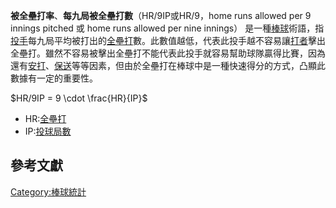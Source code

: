'''被全壘打率'''、'''每九局被全壘打數'''（HR/9IP或HR/9，home runs allowed per 9 innings pitched 或 home runs allowed per nine innings{{en}}） 是一種[[棒球|棒球]]術語，指[[投手|投手]]每九局平均被打出的[[全壘打|全壘打]]數。此數值越低，代表此投手越不容易讓[[打者|打者]]擊出全壘打。雖然不容易被擊出全壘打不能代表此投手就容易幫助球隊贏得比賽，因為還有[[安打|安打]]、[[保送|保送]]等等因素，但由於全壘打在棒球中是一種快速得分的方式，凸顯此數據有一定的重要性。

<math>HR/9IP = 9 \cdot \frac{HR}{IP}</math>

*HR:[[全壘打|全壘打]]
*IP:[[投球局數|投球局數]]

== 參考文獻 ==
{{reflist|
<ref>{{cite web | url=http://mlb.mlb.com/mlb/official_info/baseball_basics/abbreviations.jsp | title=Baseball Basics: Abbreviations | publisher=MLB.com: Official info}}</ref>
<ref>{{cite web | url=http://www.sportingcharts.com/dictionary/mlb/home-runs-per-nine-innings-hr9.aspx | title=Home Runs per Nine Innings - HR/9 | publisher=SportingCharts.com | access-date=2014-04-19 | archive-date=2017-07-22 | archive-url=https://web.archive.org/web/20170722032911/https://www.sportingcharts.com/dictionary/mlb/home-runs-per-nine-innings-hr9.aspx | dead-url=no }}</ref>
}}

{{棒球小作品}}
[[Category:棒球統計|Category:棒球統計]]